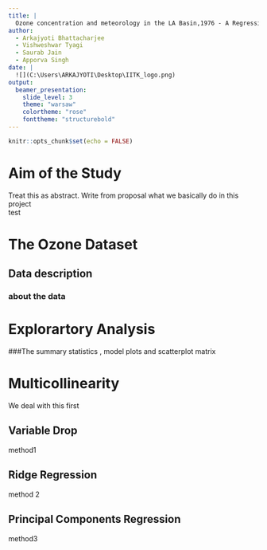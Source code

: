 ---
title: |
  Ozone concentration and meteorology in the LA Basin,1976 - A Regression Study
author: 
  - Arkajyoti Bhattacharjee
  - Vishweshwar Tyagi
  - Saurab Jain
  - Apporva Singh
date: |
  ![](C:\Users\ARKAJYOTI\Desktop\IITK_logo.png)
output: 
  beamer_presentation:
    slide_level: 3
    theme: "warsaw"
    colortheme: "rose"
    fonttheme: "structurebold"
---

```{r setup, include=FALSE}
knitr::opts_chunk$set(echo = FALSE)
```

# Aim of the Study

Treat this as abstract. Write from proposal what we basically do in this project   
test

# The Ozone Dataset    

## Data description  

### about the data  

# Explorartory Analysis  

###The summary statistics , model plots and scatterplot matrix

# Multicollinearity
We deal with this first  

## Variable Drop
method1  

## Ridge Regression
method 2  

## Principal Components Regression
method3  

